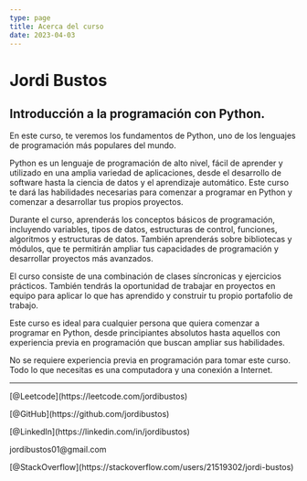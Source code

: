 ```yaml
---
type: page
title: Acerca del curso
date: 2023-04-03
---
```


# Jordi Bustos

## Introducción a la programación con Python.

En este curso, te veremos los fundamentos de Python, uno de los lenguajes de programación más populares del mundo.

Python es un lenguaje de programación de alto nivel, fácil de aprender y utilizado en una amplia variedad de aplicaciones, desde el desarrollo de software hasta la ciencia de datos y el aprendizaje automático. Este curso te dará las habilidades necesarias para comenzar a programar en Python y comenzar a desarrollar tus propios proyectos.

Durante el curso, aprenderás los conceptos básicos de programación, incluyendo variables, tipos de datos, estructuras de control, funciones, algoritmos y estructuras de datos. También aprenderás sobre bibliotecas y módulos, que te permitirán ampliar tus capacidades de programación y desarrollar proyectos más avanzados.

El curso consiste de una combinación de clases síncronicas y ejercicios prácticos. También tendrás la oportunidad de trabajar en proyectos en equipo para aplicar lo que has aprendido y construir tu propio portafolio de trabajo.

Este curso es ideal para cualquier persona que quiera comenzar a programar en Python, desde principiantes absolutos hasta aquellos con experiencia previa en programación que buscan ampliar sus habilidades.

No se requiere experiencia previa en programación para tomar este curso. Todo lo que necesitas es una computadora y una conexión a Internet.

---

<div>
  <p>[@Leetcode](https://leetcode.com/jordibustos)</p>
  <p>[@GitHub](https://github.com/jordibustos)</p>
  <p>[@LinkedIn](https://linkedin.com/in/jordibustos)</p>
  <p>jordibustos01@gmail.com</p>
  <p>[@StackOverflow](https://stackoverflow.com/users/21519302/jordi-bustos)</p>
</div>
